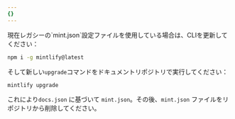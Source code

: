 ```yaml
---
{}
---
```


<Note>
  現在レガシーの`mint.json`設定ファイルを使用している場合は、CLIを更新してください：

  ```sh
  npm i -g mintlify@latest
  ```

  そして新しい`upgrade`コマンドをドキュメントリポジトリで実行してください：

  ```sh
  mintlify upgrade
  ```

  これにより`docs.json` に基づいて `mint.json`。その後、`mint.json` ファイルをリポジトリから削除してください。
</Note>
